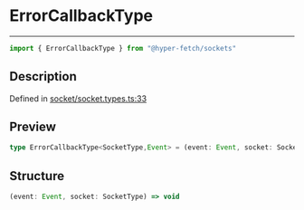 

# ErrorCallbackType

<div class="api-docs__separator" data-reactroot="">

---

</div><div class="api-docs__import" data-reactroot="">

```ts
import { ErrorCallbackType } from "@hyper-fetch/sockets"
```

</div><div class="api-docs__section">

## Description

</div><div class="api-docs__description"><span class="api-docs__do-not-parse">



</span></div><p class="api-docs__definition">

Defined in [socket/socket.types.ts:33](https://github.com/BetterTyped/hyper-fetch/blob/c3e2c45/packages/sockets/src/socket/socket.types.ts#L33)

</p><div class="api-docs__section">

## Preview

</div><div class="api-docs__preview type single">

```ts
type ErrorCallbackType<SocketType,Event> = (event: Event, socket: SocketType) => void;
```

</div><div class="api-docs__section">

## Structure

</div><div class="api-docs__returns">

```ts
(event: Event, socket: SocketType) => void
```

</div>